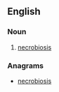 ==English==

===Noun===
{{en-noun|bionecros|es}}

# {{pathology}} [[necrobiosis]]

===Anagrams===
* [[necrobiosis#English|necrobiosis]]